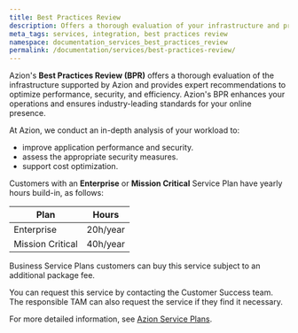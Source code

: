```yaml
---
title: Best Practices Review
description: Offers a thorough evaluation of your infrastructure and provides expert recommendations to optimize performance, security, and efficiency.
meta_tags: services, integration, best practices review
namespace: documentation_services_best_practices_review
permalink: /documentation/services/best-practices-review/
---
```


Azion's **Best Practices Review (BPR)** offers a thorough evaluation of the infrastructure supported by Azion and provides expert recommendations to optimize performance, security, and efficiency. Azion's BPR enhances your operations and ensures industry-leading standards for your online presence.

At Azion, we conduct an in-depth analysis of your workload to:

- improve application performance and security.
- assess the appropriate security measures.
- support cost optimization.

Customers with an **Enterprise** or **Mission Critical** Service Plan have yearly hours build-in, as follows:

| Plan             | Hours        |
|------------------|--------------| 
| Enterprise       | 20h/year     |
| Mission Critical | 40h/year     |

Business Service Plans customers can buy this service subject to an additional package fee.

You can request this service by contacting the Customer Success team. The responsible TAM can also request the service if they find it necessary.

For more detailed information, see [Azion Service Plans](https://www.azion.com/en/pricing/#plans).
